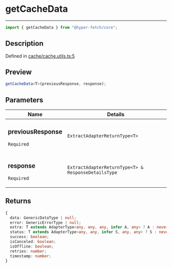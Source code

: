 # getCacheData

<div class="api-docs__separator" data-reactroot="">

---

</div><div class="api-docs__import" data-reactroot="">

```ts
import { getCacheData } from "@hyper-fetch/core";
```

</div><div class="api-docs__section">

## Description

</div><div class="api-docs__description"><span class="api-docs__do-not-parse">

</span></div><p class="api-docs__definition">

Defined in
[cache/cache.utils.ts:5](https://github.com/BetterTyped/hyper-fetch/blob/c3e2c45/packages/core/src/cache/cache.utils.ts#L5)

</p><div class="api-docs__section">

## Preview

</div><div class="api-docs__preview fn">

```ts
getCacheData<T>(previousResponse, response);
```

</div><div class="api-docs__section">

## Parameters

</div>
<div class="api-docs__parameters">
<table>
<thead><tr><th>Name</th><th>Details</th></tr></thead>
<tbody><tr param-data="previousResponse"><td class="api-docs__param-name required">

### previousResponse

`Required`

</td><td class="api-docs__param-type">

`ExtractAdapterReturnType<T>`

</td></tr><tr param-data="response"><td class="api-docs__param-name required">

### response

`Required`

</td><td class="api-docs__param-type">

`ExtractAdapterReturnType<T> & ResponseDetailsType`

</td></tr></tbody></table></div><div class="api-docs__section">

## Returns

</div><div class="api-docs__returns">

```ts
{
  data: GenericDataType | null;
  error: GenericErrorType | null;
  extra: T extends AdapterType<any, any, any, infer A, any> ? A : never | null;
  status: T extends AdapterType<any, any, infer S, any, any> ? S : never | null;
  success: boolean;
  isCanceled: boolean;
  isOffline: boolean;
  retries: number;
  timestamp: number;
}
```

</div>
